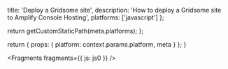                   
  title: 'Deploy a Gridsome site',
  description: 'How to deploy a Gridsome site to Amplify Console Hosting',
  platforms: ['javascript']
};

  return getCustomStaticPath(meta.platforms);
};

  return {
    props: {
      platform: context.params.platform,
      meta
    }
  };
}
          



<Fragments fragments={{ js: js0 }} />
